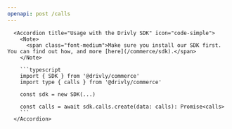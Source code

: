 ```yaml
---
openapi: post /calls
---
```


      <Accordion title="Usage with the Drivly SDK" icon="code-simple">
        <Note>
          <span class="font-medium">Make sure you install our SDK first. You can find out how, and more [here](/commerce/sdk).</span>
        </Note>

        ```typescript
        import { SDK } from '@drivly/commerce'
        import type { calls } from '@drivly/commerce'

        const sdk = new SDK(...)

        const calls = await sdk.calls.create(data: calls): Promise<calls>
        ```
      </Accordion>
